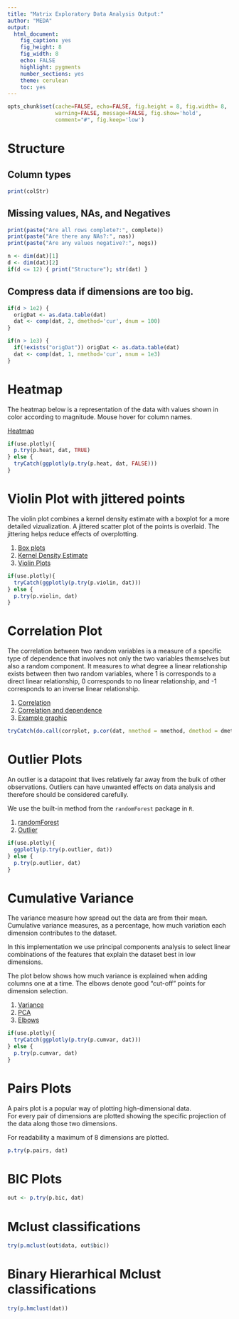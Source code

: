 ```yaml
---
title: "Matrix Exploratory Data Analysis Output:"
author: "MEDA"
output:
  html_document:
    fig_caption: yes
    fig_height: 8
    fig_width: 8
    echo: FALSE
    highlight: pygments
    number_sections: yes
    theme: cerulean
    toc: yes
---
```



```r
opts_chunk$set(cache=FALSE, echo=FALSE, fig.height = 8, fig.width= 8,
               warning=FALSE, message=FALSE, fig.show='hold',
               comment="#", fig.keep='low')
```

# Structure
## Column types
```r
print(colStr)
```
## Missing values, NAs, and Negatives
```r
print(paste("Are all rows complete?:", complete))
print(paste("Are there any NAs?:", nas))
print(paste("Are any values negative?:", negs))
```
```r
n <- dim(dat)[1]
d <- dim(dat)[2]
if(d <= 12) { print("Structure"); str(dat) }
```

## Compress data if dimensions are too big.
```r
if(d > 1e2) { 
  origDat <- as.data.table(dat) 
  dat <- comp(dat, 2, dmethod='cur', dnum = 100)
}

if(n > 1e3) { 
  if(!exists("origDat")) origDat <- as.data.table(dat)
  dat <- comp(dat, 1, nmethod='cur', nnum = 1e3)
}
```

# Heatmap
The heatmap below is a representation of the data with values shown in
color according to magnitude. Mouse hover for column names.

[Heatmap](https://en.wikipedia.org/wiki/Heat_map)

```r
if(use.plotly){
  p.try(p.heat, dat, TRUE)
} else {
  tryCatch(ggplotly(p.try(p.heat, dat, FALSE)))
}
```

# Violin Plot with jittered points

The violin plot combines a kernel density estimate with a boxplot for a
more detailed vizualization.  A jittered scatter plot of the points is overlaid.
The jittering helps reduce effects of overplotting. 

1. [Box plots](https://dx.doi.org/10.2307%2F2683468)
2. [Kernel Density Estimate](https://en.wikipedia.org/wiki/Kernel_density_estimation)
3. [Violin Plots](https://dx.doi.org/10.1080%2F00031305.1998.10480559)

```r
if(use.plotly){
  tryCatch(ggplotly(p.try(p.violin, dat)))
} else {
  p.try(p.violin, dat)
}
```

# Correlation Plot

The correlation between two random variables is a measure of a specific
type of dependence that involves not only the two variables themselves
but also a random component.  It measures to what degree a linear
relationship exists between then two random variables, where 1 is
corresponds to a direct linear relationship, 0 corresponds to no linear
relationship, and -1 corresponds to an inverse linear relationship.  

1. [Correlation](https://www.encyclopediaofmath.org/index.php/Correlation_(in_statistics))
2. [Correlation and dependence](https://en.wikipedia.org/wiki/Correlation_and_dependence)
3. [Example graphic](https://upload.wikimedia.org/wikipedia/commons/thumb/d/d4/Correlation_examples2.svg/506px-Correlation_examples2.svg.png)

```r
tryCatch(do.call(corrplot, p.cor(dat, nmethod = nmethod, dmethod = dmethod)))
```

# Outlier Plots

An outlier is a datapoint that lives relatively far away from the bulk
of other observations. 
Outliers can have unwanted effects on data analysis
and therefore should be considered carefully. 

We use the built-in method from the `randomForest` package in `R`.

1. [randomForest](https://cran.r-project.org/web/packages/randomForest/index.html)
1. [Outlier](https://en.wikipedia.org/wiki/Outlier)

```r
if(use.plotly){
  ggplotly(p.try(p.outlier, dat))
} else {
  p.try(p.outlier, dat)
}
```

# Cumulative Variance 

The variance measure how spread out the data are from their mean.
Cumulative variance measures, as a percentage, how much variation 
each dimension contributes to the dataset. 

In this implementation we use principal components analysis to select
linear combinations of the features that explain the dataset best in
low dimensions. 

The plot below shows how much variance is explained when adding columns
one at a time.  The elbows denote good "cut-off" points for dimension
selection. 

1. [Variance](https://www.encyclopediaofmath.org/index.php/Variance)
2. [PCA](https://en.wikipedia.org/wiki/Principal_component_analysis)
3. [Elbows](http://dx.doi.org/10.1016/j.csda.2005.09.010)

```r
if(use.plotly){
  tryCatch(ggplotly(p.try(p.cumvar, dat)))
} else {
  p.try(p.cumvar, dat)
}
```

# Pairs Plots 
A pairs plot is a popular way of plotting high-dimensional data.  
For every pair of dimensions are plotted showing the specific projection of
the data along those two dimensions. 

For readability a maximum of 8 dimensions are plotted. 

```r
p.try(p.pairs, dat)
```

# BIC Plots 
```r
out <- p.try(p.bic, dat)
```

# Mclust classifications
```r
try(p.mclust(out$data, out$bic))
```

# Binary Hierarhical Mclust classifications
```r
try(p.hmclust(dat))
```




